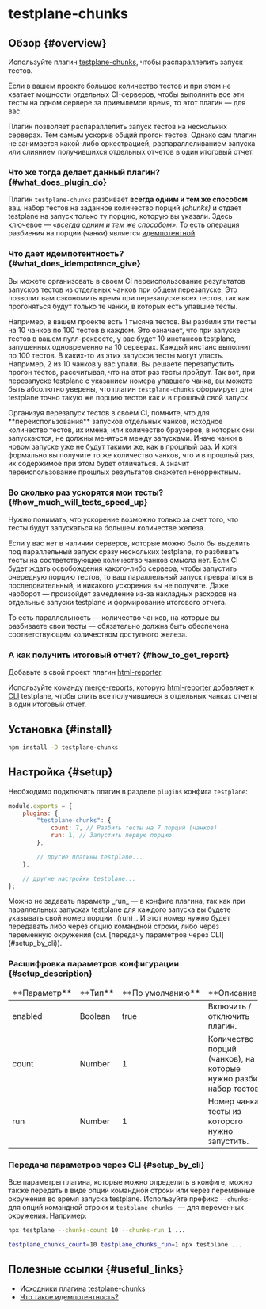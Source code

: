 
# testplane-chunks

## Обзор {#overview}

Используйте плагин [testplane-chunks][testplane-chunks], чтобы распараллелить запуск тестов.

Если в вашем проекте большое количество тестов и при этом не хватает мощности отдельных CI-серверов, чтобы выполнить все эти тесты на одном сервере за приемлемое время, то этот плагин — для вас.

Плагин позволяет распараллелить запуск тестов на нескольких серверах. Тем самым ускорив общий прогон тестов. Однако сам плагин не занимается какой-либо оркестрацией, распараллеливанием запуска или слиянием получившихся отдельных отчетов в один итоговый отчет.

### Что же тогда делает данный плагин? {#what_does_plugin_do}

Плагин `testplane-chunks` разбивает **всегда одним и тем же способом** ваш набор тестов на заданное количество порций _(chunks)_ и отдает testplane на запуск только ту порцию, которую вы указали. Здесь ключевое — _«всегда одним и тем же способом»_. То есть операция разбиения на порции (чанки) является [идемпотентной][idempotence].

### Что дает идемпотентность? {#what_does_idempotence_give}

Вы можете организовать в своем CI переиспользование результатов запусков тестов из отдельных чанков при общем перезапуске. Это позволит вам сэкономить время при перезапуске всех тестов, так как прогоняться будут только те чанки, в которых есть упавшие тесты.

Например, в вашем проекте есть 1 тысяча тестов. Вы разбили эти тесты на 10 чанков по 100 тестов в каждом. Это означает, что при запуске тестов в вашем пулл-реквесте, у вас будет 10 инстансов testplane, запущенных одновременно на 10 серверах. Каждый инстанс выполнит по 100 тестов. В каких-то из этих запусков тесты могут упасть. Например, 2 из 10 чанков у вас упали. Вы решаете перезапустить прогон тестов, рассчитывая, что на этот раз тесты пройдут. Так вот, при перезапуске testplane с указанием номера упавшего чанка, вы можете быть абсолютно уверены, что плагин `testplane-chunks` сформирует для testplane точно такую же порцию тестов как и в прошлый свой запуск.

<Admonition type="warning">
    Организуя перезапуск тестов в своем CI, помните, что для **переиспользования** запусков
    отдельных чанков, исходное количество тестов, их имена, или количество браузеров, в которых они
    запускаются, не должны меняться между запусками. Иначе чанки в новом запуске уже не будут такими
    же, как в прошлый раз. И хотя формально вы получите то же количество чанков, что и в прошлый
    раз, их содержимое при этом будет отличаться. А значит переиспользование прошлых результатов
    окажется некорректным.
</Admonition>

### Во сколько раз ускорятся мои тесты? {#how_much_will_tests_speed_up}

Нужно понимать, что ускорение возможно только за счет того, что тесты будут запускаться на большем количестве железа.

Если у вас нет в наличии серверов, которые можно было бы выделить под параллельный запуск сразу нескольких testplane, то разбивать тесты на соответствующее количество чанков смысла нет. Если CI будет ждать освобождения какого-либо сервера, чтобы запустить очередную порцию тестов, то ваш параллельный запуск превратится в последовательный, и никакого ускорения вы не получите. Даже наоборот — произойдет замедление из-за накладных расходов на отдельные запуски testplane и формирование итогового отчета.

То есть параллельность — количество чанков, на которые вы разбиваете свои тесты — обязательно должна быть обеспечена соответствующим количеством доступного железа.

### А как получить итоговый отчет? {#how_to_get_report}

Добавьте в свой проект плагин [html-reporter][html-reporter].

Используйте команду [merge-reports][merge-reports], которую [html-reporter][html-reporter] добавляет к [CLI][cli] testplane, чтобы слить все получившиеся в отдельных чанках отчеты в один итоговый отчет.

## Установка {#install}

```bash
npm install -D testplane-chunks
```

## Настройка {#setup}

Необходимо подключить плагин в разделе `plugins` конфига `testplane`:

```javascript
module.exports = {
    plugins: {
        "testplane-chunks": {
            count: 7, // Разбить тесты на 7 порций (чанков)
            run: 1, // Запустить первую порцию
        },

        // другие плагины testplane...
    },

    // другие настройки testplane...
};
```

<Admonition type="info">
    Можно не задавать параметр _run_ — в конфиге плагина, так как при параллельных запусках
    testplane для каждого запуска вы будете указывать свой номер порции _(run)_. И этот номер нужно
    будет передавать либо через опцию командной строки, либо через переменную окружения (см.
    [передачу параметров через CLI](#setup_by_cli)).
</Admonition>

### Расшифровка параметров конфигурации {#setup_description}

<table>
<thead>
<tr><td>**Параметр**</td><td>**Тип**</td><td>**По&nbsp;умолчанию**</td><td>**Описание**</td></tr>
</thead>
<tbody>
<tr><td>enabled</td><td>Boolean</td><td>true</td><td>Включить / отключить плагин.</td></tr>
<tr><td>count</td><td>Number</td><td>1</td><td>Количество порций (чанков), на которые нужно разбить набор тестов.</td></tr>
<tr><td>run</td><td>Number</td><td>1</td><td>Номер чанка, тесты из которого нужно запустить.</td></tr>

</tbody>
</table>

### Передача параметров через CLI {#setup_by_cli}

Все параметры плагина, которые можно определить в конфиге, можно также передать в виде опций командной строки или через переменные окружения во время запуска testplane. Используйте префикс `--chunks-` для опций командной строки и `testplane_chunks_` — для переменных окружения. Например:

```bash
npx testplane --chunks-count 10 --chunks-run 1 ...
```

```bash
testplane_chunks_count=10 testplane_chunks_run=1 npx testplane ...
```

## Полезные ссылки {#useful_links}

-   [Исходники плагина testplane-chunks][testplane-chunks]
-   [Что такое идемпотентность?][idempotence]

[html-reporter]: ../../html-reporter/html-reporter-setup
[merge-reports]: ../../html-reporter/html-reporter-commands#merge-reports
[testplane-chunks]: https://github.com/gemini-testing/testplane-chunks
[cli]: https://ru.wikipedia.org/wiki/Интерфейс_командной_строки
[idempotence]: https://ru.wikipedia.org/wiki/Идемпотентность
